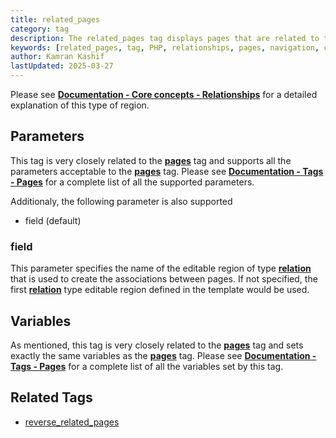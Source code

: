 ```yaml
---
title: related_pages
category: tag
description: The related_pages tag displays pages that are related to the current page through relation type editable regions, extending the functionality of the pages tag.
keywords: [related_pages, tag, PHP, relationships, pages, navigation, content organization]
author: Kamran Kashif
lastUpdated: 2025-03-27
---
```


Please see [**Documentation - Core concepts - Relationships**](../../concepts/relationships.html#displaying-the-related-pages) for a detailed explanation of this type of region.

## Parameters

This tag is very closely related to the [**pages**](../pages.html) tag and supports all the parameters acceptable to the [**pages**](../pages.html) tag.
Please see [**Documentation - Tags - Pages**](../pages.html#parameters) for a complete list of all the supported parameters.

Additionaly, the following parameter is also supported

- field (default)

### field

This parameter specifies the name of the editable region of type [**relation**](../editable/relation.html) that is used to create the associations between pages.
If not specified, the first [**relation**](../editable/relation.html) type editable region defined in the template would be used.

## Variables

As mentioned, this tag is very closely related to the [**pages**](../pages.html) tag and sets exactly the same variables as the [**pages**](../pages.html) tag.
Please see [**Documentation - Tags - Pages**](../pages.html#variables) for a complete list of all the variables set by this tag.

## Related Tags

- [reverse_related_pages](../reverse_related_pages.html)
